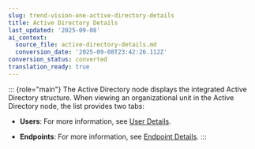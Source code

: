 ```yaml
---
slug: trend-vision-one-active-directory-details
title: Active Directory Details
last_updated: '2025-09-08'
ai_context:
  source_file: active-directory-details.md
  conversion_date: '2025-09-08T23:42:26.112Z'
conversion_status: converted
translation_ready: true
---
```


::: {role="main"}
The Active Directory node displays the integrated Active Directory structure. When viewing an organizational unit in the Active Directory node, the list provides two tabs:

- **Users**: For more information, see [User Details](user-details-for-apex.mdx).

- **Endpoints**: For more information, see [Endpoint Details](endpoint-details.mdx).
:::
